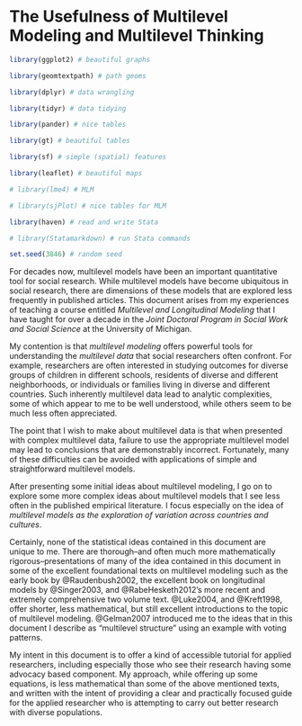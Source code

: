 # The Usefulness of Multilevel Modeling and Multilevel Thinking {.unnumbered}

```r

library(ggplot2) # beautiful graphs

library(geomtextpath) # path geoms

library(dplyr) # data wrangling

library(tidyr) # data tidying

library(pander) # nice tables

library(gt) # beautiful tables

library(sf) # simple (spatial) features

library(leaflet) # beautiful maps

# library(lme4) # MLM

# library(sjPlot) # nice tables for MLM

library(haven) # read and write Stata

# library(Statamarkdown) # run Stata commands

set.seed(3846) # random seed

```

For decades now, multilevel models have been an important quantitative tool for social research. While multilevel models have become ubiquitous in social research, there are dimensions of these models that are explored less frequently in published articles. This document arises from my experiences of teaching a course entitled *Multilevel and Longitudinal Modeling* that I have taught for over a decade in the *Joint Doctoral Program in Social Work and Social Science* at the University of Michigan.

My contention is that *multilevel modeling* offers powerful tools for understanding the *multilevel data* that social researchers often confront. For example, researchers are often interested in studying outcomes for diverse groups of children in different schools, residents of diverse and different neighborhoods, or individuals or families living in diverse and different countries. Such inherently multilevel data lead to analytic complexities, some of which appear to me to be well understood, while others seem to be much less often appreciated. 

The point that I wish to make about multilevel data is that when presented with complex multilevel data, failure to use the appropriate multilevel model may lead to conclusions that are demonstrably incorrect. Fortunately, many of these difficulties can be avoided with applications of simple and straightforward multilevel models. 

After presenting some initial ideas about multilevel modeling, I go on to explore some more complex ideas about multilevel models that I see less often in the published empirical literature. I focus especially on the idea of *multilevel models as the exploration of variation across countries and cultures*. 

Certainly, none of the statistical ideas contained in this document are unique to me. There are thorough--and often much more mathematically rigorous--presentations of many of the idea contained in this document in some of the excellent foundational texts on multilevel modeling such as the early book by @Raudenbush2002, the excellent book on longitudinal models by @Singer2003, and @RabeHesketh2012's more recent and extremely comprehensive two volume text. @Luke2004, and @Kreft1998, offer shorter, less mathematical, but still excellent introductions to the topic of multilevel modeling. @Gelman2007 introduced me to the ideas that in this document I describe as "multilevel structure" using an example with voting patterns.

My intent in this document is to offer a kind of accessible tutorial for applied researchers, including especially those who see their research having some advocacy based component. My approach, while offering up some equations, is less mathematical than some of the above mentioned texts, and written with the intent of providing a clear and practically focused guide for the applied researcher who is attempting to carry out better research with diverse populations.





